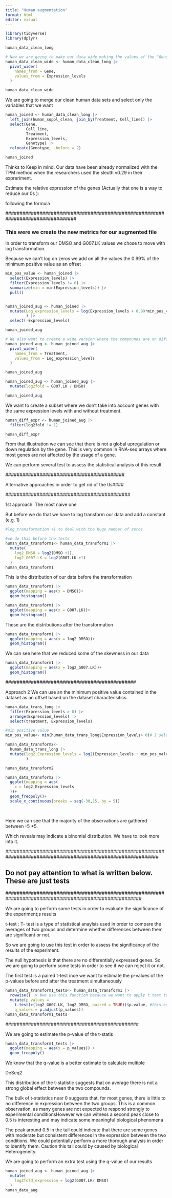 ```yaml
---
title: "Human augmentation"
format: html
editor: visual
---
```


```r
library(tidyverse)
library(dplyr)
```

```r
human_data_clean_long
```

```r
# Now we are going to make our data wide making the values of the "Genes" our variables  since we want to see how are they affected by the compound G007.LK
human_data_clean_wide <- human_data_clean_long |> 
  pivot_wider(
    names_from = Gene,
    values_from = Expression_levels
  )

human_data_clean_wide
```

We are going to merge our clean human data sets and select only the variables that we want

```r
human_joined <- human_data_clean_long |> 
  left_join(human_suppl_clean, join_by(Treatment, Cell_line)) |>
  select(Gene,
         Cell_line,
         Treatment,
         Expression_levels,
         Genotype) |>
  relocate(Genotype, .before = 2)

human_joined
```

Thinks to Keep in mind. Our data have been already normalized with the TPM method when the researchers used the sleuth v0.29 in their expreriment.

Estimate the relative expression of the genes (Actually that one is a way to reduce our 0s ):

following the formula

\#################################################################################

### This were we create the new metrics for our augmented file

In order to transform our DMSO and G007.LK values we chose to move with log transformation.

Because we can't log on zeros we add on all the values the 0.99% of the minimum positive value as an offset

```r
min_pos_value <- human_joined |>
  select(Expression_levels) |>
  filter(Expression_levels != 0) |>
  summarize(min = min(Expression_levels)) |>
  pull()


human_joined_aug <- human_joined |> 
  mutate(Log_expression_levels = log(Expression_levels + 0.99*min_pos_value)
         ) |> 
  select(-Expression_levels)

human_joined_aug
```

```r
# We also want to create a wide version where the compounds are on different columns
human_joined_aug <- human_joined_aug |> 
  pivot_wider(
    names_from = Treatment,
    values_from = Log_expression_levels
  )

human_joined_aug
```

```r
human_joined_aug <- human_joined_aug |>
  mutate(log2fold = G007.LK / DMSO)

human_joined_aug
```

We want to create a subset where we don't take into account genes with the same expression levels with and without treatment.

```r
human_diff_expr <- human_joined_aug |>
  filter(log2fold != 1)

human_diff_expr
```

From that illustration we can see that there is not a global upregulation or down regulation by the gene. This is very common in RNA-seq arrays where most genes are not affected by the usage of a gene.

We can perform several test to assess the statistical analysis of this result

\##########################################

Alternative approaches in order to get rid of the 0s####

\############################################

1st approach: The most naive one

But before we do that we have to log transform our data and add a constant (e.g. 1)

```r
#log_transformation +1 to deal with the huge number of zeros

#we do this before the tests
human_data_transform1<- human_data_transform1 |> 
  mutate(
    log2_DMSO = log2(DMSO +1),
    log2_G007.LK = log2(G007.LK +1)
  )
human_data_transform1
```

This is the distribution of our data before the transformation

```r
human_data_transform1 |> 
  ggplot(mapping = aes(x = DMSO))+
  geom_histogram()
```

```r
human_data_transform1 |> 
  ggplot(mapping = aes(x = G007.LK))+
  geom_histogram()
```

These are the distributions after the transformation

```r
human_data_transform1 |> 
  ggplot(mapping = aes(x = log2_DMSO))+
  geom_histogram()
```

We can see here that we reduced some of the skewness in our data

```r
human_data_transform1 |> 
  ggplot(mapping = aes(x = log2_G007.LK))+
  geom_histogram()
```

\##############################################

Approach 2 We can use an the minimum positive value contained in the dataset as an offset based on the dataset characterisitics.

```r
human_data_trans_long |> 
  filter(Expression_levels > 0) |> 
  arrange(Expression_levels) |> 
  select(treatment, Expression_levels)
```

```r
#min positive value
min_pos_value<- min(human_data_trans_long$Expression_levels> 0)# I selected this feature as the one with the min value because I found that 

human_data_transform2<-
  human_data_trans_long |> 
  mutate(log2_Expression_levels = log2(Expression_levels + min_pos_value)
         )

human_data_transform2
```

```r
human_data_transform2 |> 
  ggplot(mapping = aes(
    x = log2_Expression_levels
  ))+
  geom_freqpoly()+
  scale_x_continuous(breaks = seq(-30,15, by = 5))
  
  

```

Here we can see that the majority of the observations are gathered between -5 +5.

Which reveals may indicate a binomial distribution. We have to look more into it.

\##############################################################################################################

## Do not pay attention to what is written below. These are just tests

\########################################################################################################

We are going to perform some tests in order to evaluate the significance of the experiment;s results

t-test : T- test is a type of statistical anaylsis used in order to compare the averages of two groups and determine whether differences between them are significant or not.

So we are going to use this test in order to assess the significancy of the results of the experiment.

The null hypothesis is that there are no differentially expressed genes. So we are going to perform some tests in order to see if we can reject it or not.

The first test is a paired t-test ince we want to estimate the p-values of the p-values before and after the treatment simultaneously

```r
human_data_transform1_tests<- human_data_transform1 |> 
  rowwise() |> #we use this function because we want to apply t.test to every one of our observations and get the p.value of each observation
  mutate(p_values = 
    t.test(c(log2_G007.LK, log2_DMSO, paired = TRUE))$p.value, #this extracts the pvalues of the ttest (t.test(c(treatment, control))$p.value) those are the raw p_values
    q_values = p.adjust(p_values))
human_data_transform1_tests
```

\###############################################

We are going to estimate the p-value of the t-statis

```r
human_data_transform1_tests |> 
  ggplot(mapping = aes(x = p_values)) +
  geom_freqpoly()
```

We know that the q-value is a better estimate to calculate multiple

DeSeq2

This distribution of the t-statistic suggests that on average there is not a strong global effect between the two compounds.

The bulk of t-statistics near 0 suggests that, for most genes, there is little to no difference in expression between the two groups. This is a common observation, as many genes are not expected to respond strongly to experimental conditionsHowever we can witness a second peak close to 0.5 is interesting and may indicate some meaningful biological phenomena

The peak around 0.5 in the tail could indicate that there are some genes with moderate but consistent differences in the expression between the two conditions. We could potentially perform a more thorough analysis in order to identify them. Caution this tail could by caused by biological Heterogeneity.

We are going to perform an extra test using the q-value of our results

```r
human_joined_aug <- human_joined_aug |> 
  mutate(
    log2fold_expression = log2(G007.LK/ DMSO)
  )
human_data_aug
```

